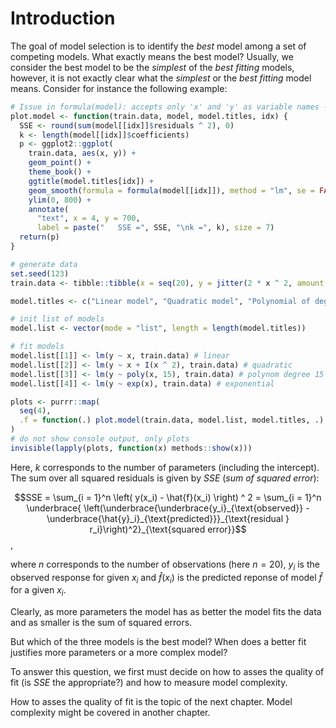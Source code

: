 # Introduction {#intro}

The goal of model selection is to identify the _best_ model among a set of competing models. What exactly means the best model? Usually, we consider the best model to be the _simplest_ of the _best fitting_ models, however, it is not exactly clear what the _simplest_ or the _best fitting_ model means. Consider for instance the following example:

```r
# Issue in formula(model): accepts only 'x' and 'y' as variable names -> restricts colnaming
plot.model <- function(train.data, model, model.titles, idx) {
  SSE <- round(sum(model[[idx]]$residuals ^ 2), 0)
  k <- length(model[[idx]]$coefficients)
  p <- ggplot2::ggplot(
    train.data, aes(x, y)) +
    geom_point() +
    theme_book() +
    ggtitle(model.titles[idx]) +
    geom_smooth(formula = formula(model[[idx]]), method = "lm", se = FALSE) +
    ylim(0, 800) + 
    annotate(
      "text", x = 4, y = 700,
      label = paste("   SSE =", SSE, "\nk =", k), size = 7)
  return(p)
}

# generate data
set.seed(123)
train.data <- tibble::tibble(x = seq(20), y = jitter(2 * x ^ 2, amount = 60))

model.titles <- c("Linear model", "Quadratic model", "Polynomial of degree 15", "Exponential model")

# init list of models
model.list <- vector(mode = "list", length = length(model.titles))

# fit models
model.list[[1]] <- lm(y ~ x, train.data) # linear
model.list[[2]] <- lm(y ~ x + I(x ^ 2), train.data) # quadratic
model.list[[3]] <- lm(y ~ poly(x, 15), train.data) # polynom degree 15
model.list[[4]] <- lm(y ~ exp(x), train.data) # exponential

plots <- purrr::map(
  seq(4),
  .f = function(.) plot.model(train.data, model.list, model.titles, .)
)
# do not show console output, only plots
invisible(lapply(plots, function(x) methods::show(x)))
```

Here, $k$ corresponds to the number of parameters (including the intercept). The sum over all squared residuals is given by $SSE$ (_sum of squared error_):

$$SSE = \sum_{i = 1}^n \left( y(x_i) - \hat{f}(x_i) \right) ^ 2 = \sum_{i = 1}^n \underbrace{ \left(\underbrace{\underbrace{y_i}_{\text{observed}} - \underbrace{\hat{y}_i}_{\text{predicted}}}_{\text{residual } r_i}\right)^2}_{\text{squared error}}$$,

where $n$ corresponds to the number of observations (here $n = 20$), $y_i$ is the observed response for given $x_i$ and $\hat{f}(x_i)$ is the predicted reponse of model $\hat{f}$ for a given $x_i$.

Clearly, as more parameters the model has as better the model fits the data and as smaller is the sum of squared errors.

But which of the three models is the best model? When does a better fit justifies more parameters or a more complex model?

To answer this question, we first must decide on how to asses the quality of fit (is $SSE$ the appropriate?) and how to measure model complexity.

How to asses the quality of fit is the topic of the next chapter. Model complexity might be covered in another chapter.


